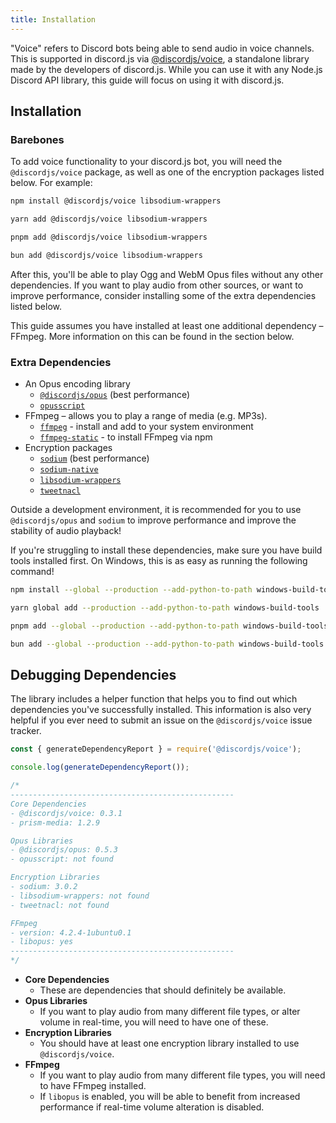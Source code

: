 ```yaml
---
title: Installation
---
```


"Voice" refers to Discord bots being able to send audio in voice channels. This is supported in discord.js via [@discordjs/voice](https://github.com/discordjs/discord.js/tree/main/packages/voice), a standalone library made by the developers of discord.js. While you can use it with any Node.js Discord API library, this guide will focus on using it with discord.js.

## Installation

### Barebones

To add voice functionality to your discord.js bot, you will need the `@discordjs/voice` package, as well as one of the encryption packages listed below. For example:

```sh tab="npm"
npm install @discordjs/voice libsodium-wrappers
```

```sh tab="yarn"
yarn add @discordjs/voice libsodium-wrappers
```

```sh tab="pnpm"
pnpm add @discordjs/voice libsodium-wrappers
```

```sh tab="bun"
bun add @discordjs/voice libsodium-wrappers
```

After this, you'll be able to play Ogg and WebM Opus files without any other dependencies. If you want to play audio from other sources, or want to improve performance, consider installing some of the extra dependencies listed below.

<Callout>
	This guide assumes you have installed at least one additional dependency – FFmpeg. More information on this can be
	found in the section below.
</Callout>

### Extra Dependencies

- An Opus encoding library
  - [`@discordjs/opus`](https://github.com/discordjs/opus) (best performance)
  - [`opusscript`](https://github.com/abalabahaha/opusscript/)
- FFmpeg – allows you to play a range of media (e.g. MP3s).
  - [`ffmpeg`](https://ffmpeg.org/) - install and add to your system environment
  - [`ffmpeg-static`](https://www.npmjs.com/package/ffmpeg-static) - to install FFmpeg via npm
- Encryption packages
  - [`sodium`](https://www.npmjs.com/package/sodium) (best performance)
  - [`sodium-native`](https://www.npmjs.com/package/sodium-native)
  - [`libsodium-wrappers`](https://www.npmjs.com/package/libsodium-wrappers)
  - [`tweetnacl`](https://www.npmjs.com/package/tweetnacl)

Outside a development environment, it is recommended for you to use `@discordjs/opus` and `sodium` to improve performance and improve the stability of audio playback!

If you're struggling to install these dependencies, make sure you have build tools installed first. On Windows, this is as easy as running the following command!

```sh tab="npm"
npm install --global --production --add-python-to-path windows-build-tools
```

```sh tab="yarn"
yarn global add --production --add-python-to-path windows-build-tools
```

```sh tab="pnpm"
pnpm add --global --production --add-python-to-path windows-build-tools
```

```sh tab="bun"
bun add --global --production --add-python-to-path windows-build-tools
```

## Debugging Dependencies

The library includes a helper function that helps you to find out which dependencies you've successfully installed. This information is also very helpful if you ever need to submit an issue on the `@discordjs/voice` issue tracker.

```js
const { generateDependencyReport } = require('@discordjs/voice');

console.log(generateDependencyReport());

/*
--------------------------------------------------
Core Dependencies
- @discordjs/voice: 0.3.1
- prism-media: 1.2.9

Opus Libraries
- @discordjs/opus: 0.5.3
- opusscript: not found

Encryption Libraries
- sodium: 3.0.2
- libsodium-wrappers: not found
- tweetnacl: not found

FFmpeg
- version: 4.2.4-1ubuntu0.1
- libopus: yes
--------------------------------------------------
*/
```

- **Core Dependencies**
  - These are dependencies that should definitely be available.
- **Opus Libraries**
  - If you want to play audio from many different file types, or alter volume in real-time, you will need to have one of these.
- **Encryption Libraries**
  - You should have at least one encryption library installed to use `@discordjs/voice`.
- **FFmpeg**
  - If you want to play audio from many different file types, you will need to have FFmpeg installed.
  - If `libopus` is enabled, you will be able to benefit from increased performance if real-time volume alteration is disabled.
